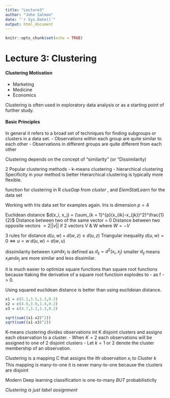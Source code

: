 ```yaml
---
title: "Lecture3"
author: "John Salmon"
date: "`r Sys.Date()`"
output: html_document
---
```


```r
knitr::opts_chunk$set(echo = TRUE)
```

# Lecture 3: Clustering

#### Clustering Motivation

- Marketing
- Medicine
- Economics

Clustering is often used in exploratory data analysis or as a starting point of further study.

#### Basic Principles

In general it refers to a broad set of techniques for finding subgroups or clusters in a data set.
- Observations within each group are quite similar to each other
- Observations in different groups are quite different from each other

Clustering depends on the concept of "similarity" (or "Dissimilarity)

2 Popular clustering methods
- k-means clustering
- hierarchical clustering
Specificity in your method is better
Hierarchical clustering is typically more flexible.

function for clustering in R *clusGap* from *cluster* , and *ElemStatLearn* for the data set

Working with Iris data set for examples again. Iris is $\text{dimension } p = 4$

Euclidean distance
$d(x_i, x_j) = (\sum_{k = 1}^{p}(x_{ik}-x_{jk})^2)^\frac{1}{2}$
Distance between two of the same vector = 0
Distance between two opposite vectors $= 2||v||$ if 2 vectors V & W where $W = -V$

3 rules for distance
$d(u,w) + d(w,z) \ge d(u,z)$ Triangular inequality
$d(u,w) = 0 \iff u = w$
$d(u,w) = d(w,u)$

dissimilarity between $x_i \text{and} x_j$ is defined as $d_{ij} = d^2(x_i, x_j)$
smaller $d_{ij}$ means $x_i \text{and} x_j$ are more similar and less dissimilar.

it is much easier to optimize square functions than square root functions because ttaking the derivative of a square root functioin explodes to - as f -> 0.

Using squared euclidean distance is better than using euclideian distance.

```r
x1 = c(5.1,3.5,1.3,0.2)
x2 = c(4.9,3.0,1.4,0.2)
x3 = c(4.7,3.2,1.3,0.2)

sqrt(sum((x1-x2)^2))
sqrt(sum((x1-x3)^2))
```

K-means clustering divides observations int K disjoint clusters and assigns each observation to a cluster.
- When $K = 2$ each observations will be assigned to one of 2 disjoint clusters
- Let $k = 1$ or 2 denote the cluster membership of an observation.

Clustering is a mapping C that assigns the ith observation $x_i$ to Cluster $k$
This mapping is many-to-one
it is never many-to-one because the clusters are disjoint

Modern Deep learning classification is one-to-many *BUT* probabilisticlly

*Clustering is just label assignment*





